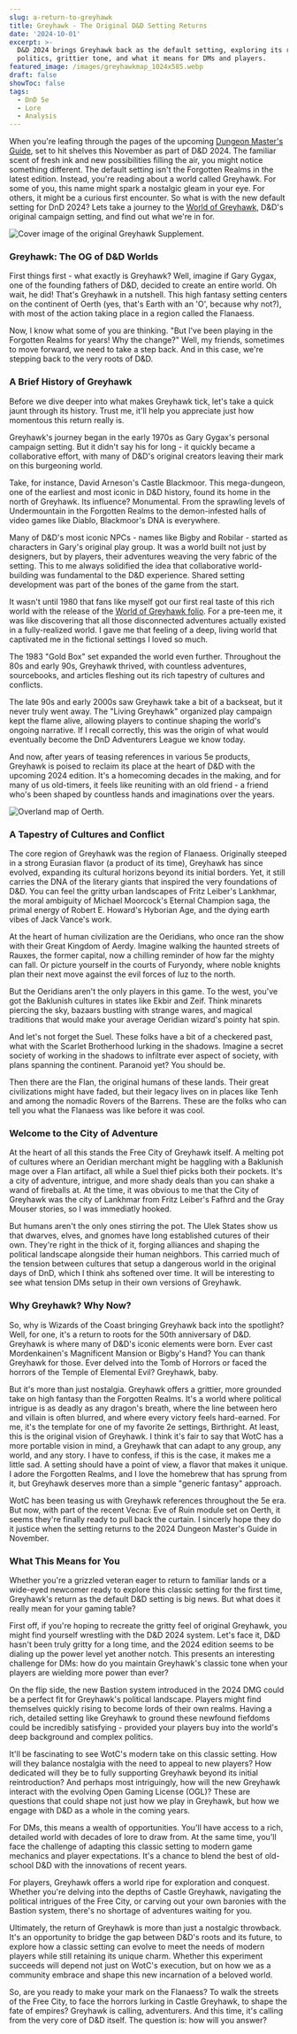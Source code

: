 ```yaml
---
slug: a-return-to-greyhawk
title: Greyhawk - The Original D&D Setting Returns
date: '2024-10-01'
excerpt: >-
  D&D 2024 brings Greyhawk back as the default setting, exploring its roots,
  politics, grittier tone, and what it means for DMs and players.
featured_image: /images/greyhawkmap_1024x585.webp
draft: false
showToc: false
tags:
  - DnD 5e
  - Lore
  - Analysis
---
```


When you're leafing through the pages of the upcoming [Dungeon Master's Guide](https://www.youtube.com/watch?v=xWNT9N3cE2U&t=1s), set to hit shelves this November as part of D&D 2024. The familiar scent of fresh ink and new possibilities filling the air, you might notice something different. The default setting isn't the Forgotten Realms in the latest edition. Instead, you're reading about a world called Greyhawk. For some of you, this name might spark a nostalgic gleam in your eye. For others, it might be a curious first encounter. So what is with the new default setting for DnD 2024? Lets take a journey to the [World of Greyhawk](https://greyhawkonline.com/), D&D's original campaign setting, and find out what we're in for.

![Cover image of the original Greyhawk Supplement.](/images/greyhawksupplament_480x754.webp)

### Greyhawk: The OG of D&D Worlds

First things first - what exactly is Greyhawk? Well, imagine if Gary Gygax, one of the founding fathers of D&D, decided to create an entire world. Oh wait, he did! That's Greyhawk in a nutshell. This high fantasy setting centers on the continent of Oerth (yes, that's Earth with an 'O', because why not?), with most of the action taking place in a region called the Flanaess.

Now, I know what some of you are thinking. "But I've been playing in the Forgotten Realms for years! Why the change?" Well, my friends, sometimes to move forward, we need to take a step back. And in this case, we're stepping back to the very roots of D&D.

###  A Brief History of Greyhawk

Before we dive deeper into what makes Greyhawk tick, let's take a quick jaunt through its history. Trust me, it'll help you appreciate just how momentous this return really is.

Greyhawk's journey began in the early 1970s as Gary Gygax's personal campaign setting. But it didn't say his for long - it quickly became a collaborative effort, with many of D&D's original creators leaving their mark on this burgeoning world.

Take, for instance, David Arneson's Castle Blackmoor. This mega-dungeon, one of the earliest and most iconic in D&D history, found its home in the north of Greyhawk. Its influence? Monumental. From the sprawling levels of Undermountain in the Forgotten Realms to the demon-infested halls of video games like Diablo, Blackmoor's DNA is everywhere.

Many of D&D's most iconic NPCs - names like Bigby and Robilar - started as characters in Gary's original play group. It was a world built not just by designers, but by players, their adventures weaving the very fabric of the setting. This to me always solidified the idea that collaborative world-building was fundamental to the D&D experience. Shared setting development was part of the bones of the game from the start.

It wasn't until 1980 that fans like myself got our first real taste of this rich world with the release of the [World of Greyhawk folio](https://archive.org/details/tsr09025worldofgreyhawkfolio). For a pre-teen me, it was like discovering that all those disconnected adventures actually existed in a fully-realized world. I gave me that feeling of a deep, living world that captivated me in the fictional settings I loved so much.

The 1983 "Gold Box" set expanded the world even further. Throughout the 80s and early 90s, Greyhawk thrived, with countless adventures, sourcebooks, and articles fleshing out its rich tapestry of cultures and conflicts.

The late 90s and early 2000s saw Greyhawk take a bit of a backseat, but it never truly went away. The "Living Greyhawk" organized play campaign kept the flame alive, allowing players to continue shaping the world's ongoing narrative. If I recall correctly, this was the origin of what would eventually become the DnD Adventurers League we know today.

And now, after years of teasing references in various 5e products, Greyhawk is poised to reclaim its place at the heart of D&D with the upcoming 2024 edition. It's a homecoming decades in the making, and for many of us old-timers, it feels like reuniting with an old friend - a friend who's been shaped by countless hands and imaginations over the years. 


![Overland map of Oerth.](/images/greyhawkmap_1024x585.webp)


### A Tapestry of Cultures and Conflict

The core region of Greyhawk was the region of Flanaess. Originally steeped in a strong Eurasian flavor (a product of its time), Greyhawk has since evolved, expanding its cultural horizons beyond its initial borders. Yet, it still carries the DNA of the literary giants that inspired the very foundations of D&D. You can feel the gritty urban landscapes of Fritz Leiber's Lankhmar, the moral ambiguity of Michael Moorcock's Eternal Champion saga, the primal energy of Robert E. Howard's Hyborian Age, and the dying earth vibes of Jack Vance's work.

At the heart of human civilization are the Oeridians, who once ran the show with their Great Kingdom of Aerdy. Imagine walking the haunted streets of Rauxes, the former capital, now a chilling reminder of how far the mighty can fall. Or picture yourself in the courts of Furyondy, where noble knights plan their next move against the evil forces of Iuz to the north.

But the Oeridians aren't the only players in this game. To the west, you've got the Baklunish cultures in states like Ekbir and Zeif. Think minarets piercing the sky, bazaars bustling with strange wares, and magical traditions that would make your average Oeridian wizard's pointy hat spin.

And let's not forget the Suel. These folks have a bit of a checkered past, what with the Scarlet Brotherhood lurking in the shadows. Imagine a secret society of working in the shadows to infiltrate ever aspect of society, with plans spanning the continent. Paranoid yet? You should be.

Then there are the Flan, the original humans of these lands. Their great civilizations might have faded, but their legacy lives on in places like Tenh and among the nomadic Rovers of the Barrens. These are the folks who can tell you what the Flanaess was like before it was cool.

### Welcome to the City of Adventure

At the heart of all this stands the Free City of Greyhawk itself. A melting pot of cultures where an Oeridian merchant might be haggling with a Baklunish mage over a Flan artifact, all while a Suel thief picks both their pockets. It's a city of adventure, intrigue, and more shady deals than you can shake a wand of fireballs at. At the time, it was obvious to me that the City of Greyhawk was the city of Lankhmar from Fritz Leiber's Fafhrd and the Gray Mouser stories, so I was immediatly hooked.

But humans aren't the only ones stirring the pot. The Ulek States show us that dwarves, elves, and gnomes have long established cutures of their own. They're right in the thick of it, forging alliances and shaping the political landscape alongside their human neighbors. This carried much of the tension between cultures that setup a dangerous world in the original days of DnD, which I think ahs softened over time. It will be interesting to see what tension DMs setup in their own versions of Greyhawk.

### Why Greyhawk? Why Now?

So, why is Wizards of the Coast bringing Greyhawk back into the spotlight? Well, for one, it's a return to roots for the 50th anniversary of D&D. Greyhawk is where many of D&D's iconic elements were born. Ever cast Mordenkainen's Magnificent Mansion or Bigby's Hand? You can thank Greyhawk for those. Ever delved into the Tomb of Horrors or faced the horrors of the Temple of Elemental Evil? Greyhawk, baby.

But it's more than just nostalgia. Greyhawk offers a grittier, more grounded take on high fantasy than the Forgotten Realms. It's a world where political intrigue is as deadly as any dragon's breath, where the line between hero and villain is often blurred, and where every victory feels hard-earned. For me, it's the template for one of my favorite 2e settings, Birthright. At least, this is the original vision of Greyhawk.  I think it's fair to say that WotC has a more portable vision in mind, a Greyhawk that can adapt to any group, any world, and any story. I have to confess, if this is the case, it makes me a little sad.  A setting should have a point of view, a flavor that makes it unique.  I adore the Forgotten Realms, and I love the homebrew that has sprung from it, but Greyhawk deserves more than a simple "generic fantasy" approach.

WotC has been teasing us with Greyhawk references throughout the 5e era. But now, with part of the recent Vecna: Eve of Ruin module set on Oerth, it seems they're finally ready to pull back the curtain.  I sincerly hope they do it justice when the setting returns to the 2024 Dungeon Master's Guide in November.

### What This Means for You

Whether you're a grizzled veteran eager to return to familiar lands or a wide-eyed newcomer ready to explore this classic setting for the first time, Greyhawk's return as the default D&D setting is big news. But what does it really mean for your gaming table? 

First off, if you're hoping to recreate the gritty feel of original Greyhawk, you might find yourself wrestling with the D&D 2024 system. Let's face it, D&D hasn't been truly gritty for a long time, and the 2024 edition seems to be dialing up the power level yet another notch. This presents an interesting challenge for DMs: how do you maintain Greyhawk's classic tone when your players are wielding more power than ever?

On the flip side, the new Bastion system introduced in the 2024 DMG could be a perfect fit for Greyhawk's political landscape. Players might find themselves quickly rising to become lords of their own realms. Having a rich, detailed setting like Greyhawk to ground these newfound fiefdoms could be incredibly satisfying - provided your players buy into the world's deep background and complex politics.

It'll be fascinating to see WotC's modern take on this classic setting. How will they balance nostalgia with the need to appeal to new players? How dedicated will they be to fully supporting Greyhawk beyond its initial reintroduction? And perhaps most intriguingly, how will the new Greyhawk interact with the evolving Open Gaming License (OGL)? These are questions that could shape not just how we play in Greyhawk, but how we engage with D&D as a whole in the coming years.

For DMs, this means a wealth of opportunities. You'll have access to a rich, detailed world with decades of lore to draw from. At the same time, you'll face the challenge of adapting this classic setting to modern game mechanics and player expectations. It's a chance to blend the best of old-school D&D with the innovations of recent years.

For players, Greyhawk offers a world ripe for exploration and conquest. Whether you're delving into the depths of Castle Greyhawk, navigating the political intrigues of the Free City, or carving out your own baronies with the Bastion system, there's no shortage of adventures waiting for you.

Ultimately, the return of Greyhawk is more than just a nostalgic throwback. It's an opportunity to bridge the gap between D&D's roots and its future, to explore how a classic setting can evolve to meet the needs of modern players while still retaining its unique charm. Whether this experiment succeeds will depend not just on WotC's execution, but on how we as a community embrace and shape this new incarnation of a beloved world.

So, are you ready to make your mark on the Flanaess? To walk the streets of the Free City, to face the horrors lurking in Castle Greyhawk, to shape the fate of empires? Greyhawk is calling, adventurers. And this time, it's calling from the very core of D&D itself. The question is: how will you answer?
